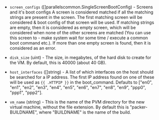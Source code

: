 <!-- Code generated from the comments of the Config struct in builder/parallels/ipsw/builder.go; DO NOT EDIT MANUALLY -->

- `screen_configs` ([]parallelscommon.SingleScreenBootConfig) - Screens and it's boot configs
  A screen is considered matched if all the matching strings are present in the screen.
  The first matching screen will be considered & boot config of that screen will be used.
  If matching strings are empty, then it is considered as empty screen,
  which will be considered when none of the other screens are matched (You can use this screen to -
  make system wait for some time / execute a common boot command etc.).
  If more than one empty screen is found, then it is considered as an error.

- `disk_size` (uint) - The size, in megabytes, of the hard disk to create
  for the VM. By default, this is 40000 (about 40 GB).

- `host_interfaces` ([]string) - A list of which interfaces on the
  host should be searched for a IP address. The first IP address found on one
  of these will be used as `{{ .HTTPIP }}` in the boot_command. Defaults to
  ["en0", "en1", "en2", "en3", "en4", "en5", "en6", "en7", "en8", "en9",
  "ppp0", "ppp1", "ppp2"].

- `vm_name` (string) - This is the name of the PVM directory for the new
  virtual machine, without the file extension. By default this is
  "packer-BUILDNAME", where "BUILDNAME" is the name of the build.

<!-- End of code generated from the comments of the Config struct in builder/parallels/ipsw/builder.go; -->
